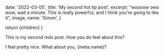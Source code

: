 

  date: '2022-03-05',
  title: 'My second hot tip post',
  excerpt:
    "woooow owo wow, wait a minute. This is really powerful, and I htink you're going to like it",
  image,
  name: 'Simon',
}

  return <MarkdownLayout meta={meta}>{children}</MarkdownLayout>
}

This is my second mdx post. How you do feel about this?

I feel pretty _nice_. What about you, {meta.name}?

<Image src={image} alt="" width={800} height={450} className="object-cover rounded-lg shadow-2xl" />
